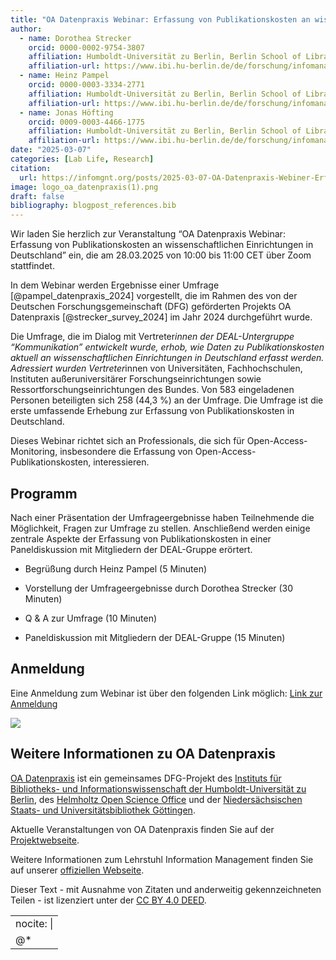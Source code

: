```yaml
---
title: "OA Datenpraxis Webinar: Erfassung von Publikationskosten an wissenschaftlichen Einrichtungen in Deutschland"
author: 
  - name: Dorothea Strecker
    orcid: 0000-0002-9754-3807
    affiliation: Humboldt-Universität zu Berlin, Berlin School of Library and Information Science (IBI) 
    affiliation-url: https://www.ibi.hu-berlin.de/de/forschung/infomanagement/teaminfomanagement
  - name: Heinz Pampel
    orcid: 0000-0003-3334-2771
    affiliation: Humboldt-Universität zu Berlin, Berlin School of Library and Information Science (IBI) 
    affiliation-url: https://www.ibi.hu-berlin.de/de/forschung/infomanagement/teaminfomanagement
  - name: Jonas Höfting
    orcid: 0009-0003-4466-1775
    affiliation: Humboldt-Universität zu Berlin, Berlin School of Library and Information Science (IBI) 
    affiliation-url: https://www.ibi.hu-berlin.de/de/forschung/infomanagement/teaminfomanagement    
date: "2025-03-07"
categories: [Lab Life, Research]
citation: 
  url: https://infomgnt.org/posts/2025-03-07-OA-Datenpraxis-Webiner-Erfassung-von-Publikationskosten-an-wissenschaftlichen-Einrichtungen-in-Deutschland         
image: logo_oa_datenpraxis(1).png
draft: false
bibliography: blogpost_references.bib
---
```


Wir laden Sie herzlich zur Veranstaltung “OA Datenpraxis Webinar: Erfassung von Publikationskosten an wissenschaftlichen Einrichtungen in Deutschland” ein, die am 28.03.2025 von 10:00 bis 11:00 CET über Zoom stattfindet.

In dem Webinar werden Ergebnisse einer Umfrage [@pampel_datenpraxis_2024] vorgestellt, die im Rahmen des von der Deutschen Forschungsgemeinschaft (DFG) geförderten Projekts OA Datenpraxis [@strecker_survey_2024] im Jahr 2024 durchgeführt wurde.

Die Umfrage, die im Dialog mit Vertreter*innen der DEAL-Untergruppe “Kommunikation” entwickelt wurde, erhob, wie Daten zu Publikationskosten aktuell an wissenschaftlichen Einrichtungen in Deutschland erfasst werden. Adressiert wurden Vertreter*innen von Universitäten, Fachhochschulen, Instituten außeruniversitärer Forschungseinrichtungen sowie Ressortforschungseinrichtungen des Bundes. Von 583 eingeladenen Personen beteiligten sich 258 (44,3 %) an der Umfrage. Die Umfrage ist die erste umfassende Erhebung zur Erfassung von Publikationskosten in Deutschland.

Dieses Webinar richtet sich an Professionals, die sich für Open-Access-Monitoring, insbesondere die Erfassung von Open-Access-Publikationskosten, interessieren.

## Programm

Nach einer Präsentation der Umfrageergebnisse haben Teilnehmende die Möglichkeit, Fragen zur Umfrage zu stellen. Anschließend werden einige zentrale Aspekte der Erfassung von Publikationskosten in einer Paneldiskussion mit Mitgliedern der DEAL-Gruppe erörtert.

-   Begrüßung durch Heinz Pampel (5 Minuten)

-   Vorstellung der Umfrageergebnisse durch Dorothea Strecker (30 Minuten)

-   Q & A zur Umfrage (10 Minuten)

-   Paneldiskussion mit Mitgliedern der DEAL-Gruppe (15 Minuten)

## Anmeldung

Eine Anmeldung zum Webinar ist über den folgenden Link möglich: [Link zur Anmeldung](https://hu-berlin.zoom-x.de/webinar/register/WN_pKTlDzjsQwC7QspLxwMHCg)

![](logo_oa_datenpraxis(1).png){fig-align="center"}

## Weitere Informationen zu OA Datenpraxis

[OA Datenpraxis](https://www.oadatenpraxis.de) ist ein gemeinsames DFG-Projekt des [Instituts für Bibliotheks- und Informationswissenschaft der Humboldt-Universität zu Berlin](https://www.ibi.hu-berlin.de), des [Helmholtz Open Science Office](https://os.helmholtz.de) und der [Niedersächsischen Staats- und Universitätsbibliothek Göttingen](https://www.sub.uni-goettingen.de).

Aktuelle Veranstaltungen von OA Datenpraxis finden Sie auf der [Projektwebseite](https://oa-datenpraxis.de/events.html).

Weitere Informationen zum Lehrstuhl Information Management finden Sie auf unserer [offiziellen Webseite](http://hu.berlin/infomgnt).

Dieser Text - mit Ausnahme von Zitaten und anderweitig gekennzeichneten Teilen - ist lizenziert unter der [CC BY 4.0 DEED](https://creativecommons.org/licenses/by/4.0/deed.de).

---
nocite: |
  @*
---
